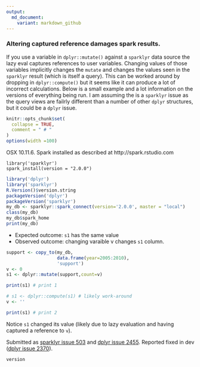 ```yaml
---
output:
  md_document:
    variant: markdown_github
---
```


### Altering captured reference damages spark results.

If you use a variable in `dplyr::mutate()` against a `sparklyr` data source the lazy eval captures references to user variables.  Changing values of those variables implicitly changes the `mutate` and changes the values seen in the `sparklyr` result (which is itself a query).  This can be worked around by dropping in `dplyr::compute()` but it seems like it can produce a lot of incorrect calculations.  Below is a small example and a lot information on the versions of everything being run.  I am assuming the is a `sparklyr` issue as the query views are failrly different than a number of other `dplyr` structures, but it could be a `dplyr` issue.

<!-- Generated from .Rmd. Please edit that file -->

```r
knitr::opts_chunk$set(
  collapse = TRUE,
  comment = " # "
)
options(width =100)
```


OSX 10.11.6.
Spark installed as described at http://spark.rstudio.com

```
library('sparklyr')
spark_install(version = "2.0.0")
```

```r
library('dplyr')
library('sparklyr')
R.Version()$version.string
packageVersion('dplyr')
packageVersion('sparklyr')
my_db <- sparklyr::spark_connect(version='2.0.0', master = "local")
class(my_db)
my_db$spark_home
print(my_db)
```

 * Expected outcome: `s1` has the same value 
 * Observed outcome: changing varaible v changes `s1` column.

```r
support <- copy_to(my_db,
                   data.frame(year=2005:2010),
                   'support')
v <- 0
s1 <- dplyr::mutate(support,count=v)

print(s1) # print 1

# s1 <- dplyr::compute(s1) # likely work-around
v <- ''

print(s1) # print 2
```

Notice `s1` changed its value (likely due to lazy evaluation and having captured a reference to `v`).


Submitted as [sparklyr issue 503](https://github.com/rstudio/sparklyr/issues/503) and [dplyr issue 2455](https://github.com/hadley/dplyr/issues/2455).  Reported fixed in dev ([dplyr issue 2370](https://github.com/hadley/dplyr/issues/2370)).

```r
version
```



